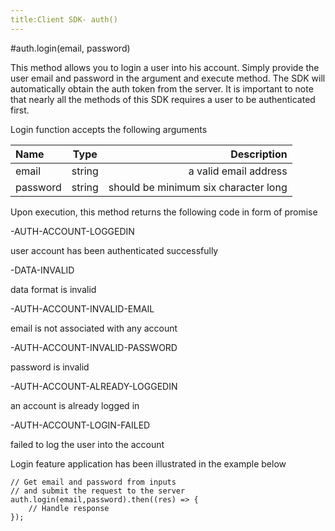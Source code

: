 ```yaml
---
title:Client SDK- auth()
---
```


#auth.login(email, password)

This method allows you to login a user into his account. Simply provide the user email and password in the argument and execute method. The SDK will automatically obtain the auth token from the server. It is important to note that nearly all the methods of this SDK requires a user to be authenticated first.

Login function accepts the following arguments

| Name       | Type |   Description |
| :------------ | :---------: | ----------: |
| email        |    string    | a valid email address|
| password     |    string     |   should be minimum six character long |

Upon execution, this method returns the following code in form of promise

-AUTH-ACCOUNT-LOGGEDIN

user account has been authenticated successfully

-DATA-INVALID

data format is invalid

-AUTH-ACCOUNT-INVALID-EMAIL

email is not associated with any account

-AUTH-ACCOUNT-INVALID-PASSWORD

password is invalid

-AUTH-ACCOUNT-ALREADY-LOGGEDIN

an account is already logged in

-AUTH-ACCOUNT-LOGIN-FAILED

failed to log the user into the account

Login feature application has been illustrated in the example below

```
// Get email and password from inputs
// and submit the request to the server
auth.login(email,password).then((res) => {
    // Handle response
});
```
